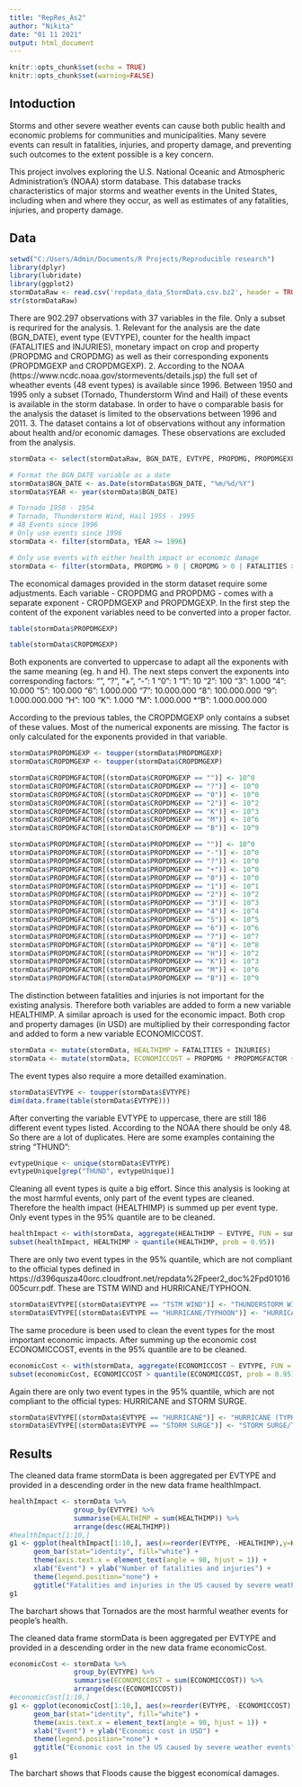 ```yaml
---
title: "RepRes_As2"
author: "Nikita"
date: "01 11 2021"
output: html_document
---
```


```r
knitr::opts_chunk$set(echo = TRUE)
knitr::opts_chunk$set(warning=FALSE)
```

## Intoduction
Storms and other severe weather events can cause both public health and economic problems for communities and municipalities. Many severe events can result in fatalities, injuries, and property damage, and preventing such outcomes to the extent possible is a key concern.

This project involves exploring the U.S. National Oceanic and Atmospheric Administration's (NOAA) storm database. This database tracks characteristics of major storms and weather events in the United States, including when and where they occur, as well as estimates of any fatalities, injuries, and property damage.


## Data
```r
setwd("C:/Users/Admin/Documents/R Projects/Reproducible research")
library(dplyr)
library(lubridate)
library(ggplot2)
stormDataRaw <- read.csv('repdata_data_StormData.csv.bz2', header = TRUE)
str(stormDataRaw)
```

There are 902.297 observations with 37 variables in the file. Only a subset is requrired for the analysis.
1. Relevant for the analysis are the date (BGN_DATE), event type (EVTYPE), counter for the health impact (FATALITIES and INJURIES), monetary impact on crop and property (PROPDMG and CROPDMG) as well as their corresponding exponents (PROPDMGEXP and CROPDMGEXP).
2. According to the NOAA (https://www.ncdc.noaa.gov/stormevents/details.jsp) the full set of wheather events (48 event types) is available since 1996. Between 1950 and 1995 only a subset (Tornado, Thunderstorm Wind and Hail) of these events is available in the storm database. In order to have o comparable basis for the analysis the dataset is limited to the observations between 1996 and 2011.
3. The dataset contains a lot of observations without any information about health and/or economic damages. These observations are excluded from the analysis.
```r
stormData <- select(stormDataRaw, BGN_DATE, EVTYPE, PROPDMG, PROPDMGEXP, CROPDMG, CROPDMGEXP, FATALITIES, INJURIES)

# Format the BGN_DATE variable as a date
stormData$BGN_DATE <- as.Date(stormData$BGN_DATE, "%m/%d/%Y")
stormData$YEAR <- year(stormData$BGN_DATE)

# Tornado 1950 - 1954
# Tornado, Thunderstorm Wind, Hail 1955 - 1995
# 48 Events since 1996
# Only use events since 1996
stormData <- filter(stormData, YEAR >= 1996)

# Only use events with either health impact or economic damage
stormData <- filter(stormData, PROPDMG > 0 | CROPDMG > 0 | FATALITIES > 0 | INJURIES > 0)
```

The economical damages provided in the storm dataset require some adjustments. Each variable - CROPDMG and PROPDMG - comes with a separate exponent - CROPDMGEXP and PROPDMGEXP. In the first step the content of the exponent variables need to be converted into a proper factor.
```r
table(stormData$PROPDMGEXP)
```
```r
table(stormData$CROPDMGEXP)
```

Both exponents are converted to uppercase to adapt all the exponents with the same meaning (eg. h and H). The next steps convert the exponents into corresponding factors:
“”, “?”, “+”, “-”: 1
“0”: 1
“1”: 10
“2”: 100
“3”: 1.000
“4”: 10.000
“5”: 100.000
“6”: 1.000.000
“7”: 10.000.000
“8”: 100.000.000
“9”: 1.000.000.000
“H”: 100
“K”: 1.000
“M”: 1.000.000
*“B”: 1.000.000.000

According to the previous tables, the CROPDMGEXP only contains a subset of these values. Most of the numerical exponents are missing. The factor is only calculated for the exponents provided in that variable.

```r
stormData$PROPDMGEXP <- toupper(stormData$PROPDMGEXP)
stormData$CROPDMGEXP <- toupper(stormData$CROPDMGEXP)

stormData$CROPDMGFACTOR[(stormData$CROPDMGEXP == "")] <- 10^0
stormData$CROPDMGFACTOR[(stormData$CROPDMGEXP == "?")] <- 10^0
stormData$CROPDMGFACTOR[(stormData$CROPDMGEXP == "0")] <- 10^0
stormData$CROPDMGFACTOR[(stormData$CROPDMGEXP == "2")] <- 10^2
stormData$CROPDMGFACTOR[(stormData$CROPDMGEXP == "K")] <- 10^3
stormData$CROPDMGFACTOR[(stormData$CROPDMGEXP == "M")] <- 10^6
stormData$CROPDMGFACTOR[(stormData$CROPDMGEXP == "B")] <- 10^9

stormData$PROPDMGFACTOR[(stormData$PROPDMGEXP == "")] <- 10^0
stormData$PROPDMGFACTOR[(stormData$PROPDMGEXP == "-")] <- 10^0
stormData$PROPDMGFACTOR[(stormData$PROPDMGEXP == "?")] <- 10^0
stormData$PROPDMGFACTOR[(stormData$PROPDMGEXP == "+")] <- 10^0
stormData$PROPDMGFACTOR[(stormData$PROPDMGEXP == "0")] <- 10^0
stormData$PROPDMGFACTOR[(stormData$PROPDMGEXP == "1")] <- 10^1
stormData$PROPDMGFACTOR[(stormData$PROPDMGEXP == "2")] <- 10^2
stormData$PROPDMGFACTOR[(stormData$PROPDMGEXP == "3")] <- 10^3
stormData$PROPDMGFACTOR[(stormData$PROPDMGEXP == "4")] <- 10^4
stormData$PROPDMGFACTOR[(stormData$PROPDMGEXP == "5")] <- 10^5
stormData$PROPDMGFACTOR[(stormData$PROPDMGEXP == "6")] <- 10^6
stormData$PROPDMGFACTOR[(stormData$PROPDMGEXP == "7")] <- 10^7
stormData$PROPDMGFACTOR[(stormData$PROPDMGEXP == "8")] <- 10^8
stormData$PROPDMGFACTOR[(stormData$PROPDMGEXP == "H")] <- 10^2
stormData$PROPDMGFACTOR[(stormData$PROPDMGEXP == "K")] <- 10^3
stormData$PROPDMGFACTOR[(stormData$PROPDMGEXP == "M")] <- 10^6
stormData$PROPDMGFACTOR[(stormData$PROPDMGEXP == "B")] <- 10^9
```

The distinction between fatalities and injuries is not important for the existing analysis. Therefore both variables are added to form a new variable HEALTHIMP.
A similar aproach is used for the economic impact. Both crop and property damages (in USD) are multiplied by their corresponding factor and added to form a new variable ECONOMICCOST.

```r
stormData <- mutate(stormData, HEALTHIMP = FATALITIES + INJURIES)
stormData <- mutate(stormData, ECONOMICCOST = PROPDMG * PROPDMGFACTOR + CROPDMG * CROPDMGFACTOR)
```

The event types also require a more detailled examination.
```r
stormData$EVTYPE <- toupper(stormData$EVTYPE)
dim(data.frame(table(stormData$EVTYPE)))
```

After converting the variable EVTYPE to uppercase, there are still 186 different event types listed. According to the NOAA there should be only 48. So there are a lot of duplicates. Here are some examples containing the string “THUND”:
```r
evtypeUnique <- unique(stormData$EVTYPE)
evtypeUnique[grep("THUND", evtypeUnique)]
```

Cleaning all event types is quite a big effort. Since this analysis is looking at the most harmful events, only part of the event types are cleaned. Therefore the health impact (HEALTHIMP) is summed up per event type. Only event types in the 95% quantile are to be cleaned.

```r
healthImpact <- with(stormData, aggregate(HEALTHIMP ~ EVTYPE, FUN = sum))
subset(healthImpact, HEALTHIMP > quantile(HEALTHIMP, prob = 0.95))
```

There are only two event types in the 95% quantile, which are not compliant to the official types defined in https://d396qusza40orc.cloudfront.net/repdata%2Fpeer2_doc%2Fpd01016005curr.pdf. These are TSTM WIND and HURRICANE/TYPHOON.
```r
stormData$EVTYPE[(stormData$EVTYPE == "TSTM WIND")] <- "THUNDERSTORM WIND"
stormData$EVTYPE[(stormData$EVTYPE == "HURRICANE/TYPHOON")] <- "HURRICANE (TYPHOON)"
```

The same procedure is been used to clean the event types for the most important economic impacts. After summing up the economic cost ECONOMICCOST, events in the 95% quantile are to be cleaned.
```r
economicCost <- with(stormData, aggregate(ECONOMICCOST ~ EVTYPE, FUN = sum))
subset(economicCost, ECONOMICCOST > quantile(ECONOMICCOST, prob = 0.95))
```

Again there are only two event types in the 95% quantile, which are not compliant to the official types: HURRICANE and STORM SURGE.
```r
stormData$EVTYPE[(stormData$EVTYPE == "HURRICANE")] <- "HURRICANE (TYPHOON)"
stormData$EVTYPE[(stormData$EVTYPE == "STORM SURGE")] <- "STORM SURGE/TIDE"
```

## Results
The cleaned data frame stormData is been aggregated per EVTYPE and provided in a descending order in the new data frame healthImpact.
```r
healthImpact <- stormData %>% 
                group_by(EVTYPE) %>% 
                summarise(HEALTHIMP = sum(HEALTHIMP)) %>% 
                arrange(desc(HEALTHIMP))
#healthImpact[1:10,]
g1 <- ggplot(healthImpact[1:10,], aes(x=reorder(EVTYPE, -HEALTHIMP),y=HEALTHIMP,color=EVTYPE)) + 
      geom_bar(stat="identity", fill="white") + 
      theme(axis.text.x = element_text(angle = 90, hjust = 1)) + 
      xlab("Event") + ylab("Number of fatalities and injuries") +
      theme(legend.position="none") +
      ggtitle("Fatalities and injuries in the US caused by severe weather events")
g1
```
The barchart shows that Tornados are the most harmful weather events for people’s health.  
  
The cleaned data frame stormData is been aggregated per EVTYPE and provided in a descending order in the new data frame economicCost.
```r
economicCost <- stormData %>% 
                group_by(EVTYPE) %>% 
                summarise(ECONOMICCOST = sum(ECONOMICCOST)) %>% 
                arrange(desc(ECONOMICCOST))
#economicCost[1:10,]
g1 <- ggplot(economicCost[1:10,], aes(x=reorder(EVTYPE, -ECONOMICCOST),y=ECONOMICCOST,color=EVTYPE)) + 
      geom_bar(stat="identity", fill="white") + 
      theme(axis.text.x = element_text(angle = 90, hjust = 1)) + 
      xlab("Event") + ylab("Economic cost in USD") +
      theme(legend.position="none") +
      ggtitle("Economic cost in the US caused by severe weather events")
g1
```

The barchart shows that Floods cause the biggest economical damages.